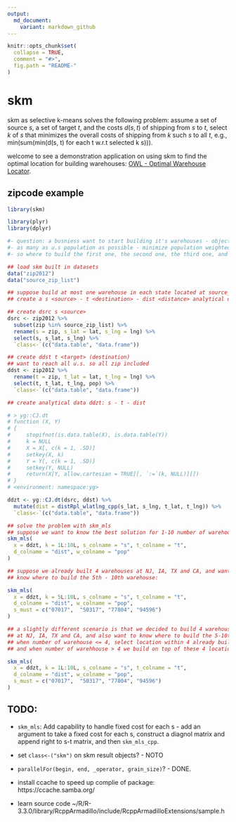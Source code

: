 ```yaml
---
output:
  md_document:
    variant: markdown_github
---
```


<!-- README.md is generated from README.Rmd. Please edit that file -->

```r
knitr::opts_chunk$set(
  collapse = TRUE,
  comment = "#>",
  fig.path = "README-"
)
```

# skm 

skm as selective k-means solves the following problem: assume a set of source $s$, a set of target $t$, and the costs $d(s, t)$ of shipping from $s$ to $t$, select $k$ of $s$ that minimizes the overall costs of shipping from $k$ such $s$ to all $t$, e.g., min(sum(min(d(s, t) for each t w.r.t selected k s))).

welcome to see a demonstration application on using skm to find the optimal location for building warehouses: [OWL - Optimal Warehouse Locator](https://gyang.shinyapps.io/owl/).

## zipcode example

```r
library(skm)

library(plyr)
library(dplyr)

#- question: a busniess want to start building it's warehouses - objective reach
#- as many as u.s population as possible - minimize population weighted distance
#- so where to build the first one, the second one, the third one, and etc.?

## load skm built in datasets
data("zip2012")
data("source_zip_list")

## suppose build at most one warehouse in each state located at source_zip_list:
## create a s <source> - t <destination> - dist <distance> analytical data.table

## create dsrc s <source>
dsrc <- zip2012 %>%
  subset(zip %in% source_zip_list) %>%
  rename(s = zip, s_lat = lat, s_lng = lng) %>%
  select(s, s_lat, s_lng) %>%
  `class<-`(c("data.table", "data.frame"))

## create ddst t <target> (destination)
## want to reach all u.s. so all zip included
ddst <- zip2012 %>% 
  rename(t = zip, t_lat = lat, t_lng = lng) %>%
  select(t, t_lat, t_lng, pop) %>%
  `class<-`(c("data.table", "data.frame"))

## create analytical data ddzt: s - t - dist

# > yg::CJ.dt
# function (X, Y) 
# {
#     stopifnot(is.data.table(X), is.data.table(Y))
#     k = NULL
#     X = X[, c(k = 1, .SD)]
#     setkey(X, k)
#     Y = Y[, c(k = 1, .SD)]
#     setkey(Y, NULL)
#     return(X[Y, allow.cartesian = TRUE][, `:=`(k, NULL)][])
# }
# <environment: namespace:yg>

ddzt <- yg::CJ.dt(dsrc, ddst) %>%
  mutate(dist = distRpl_wlatlng_cpp(s_lat, s_lng, t_lat, t_lng)) %>%
  `class<-`(c("data.table", "data.frame"))

## solve the problem with skm_mls
## suppose we want to know the best solution for 1-10 number of warehouse:
skm_mls(
  x = ddzt, k = 1L:10L, s_colname = "s", t_colname = "t", 
  d_colname = "dist", w_colname = "pop"
)

## suppose we already built 4 warehouses at NJ, IA, TX and CA, and want to
## know where to build the 5th - 10th warehouse:

skm_mls(
  x = ddzt, k = 5L:10L, s_colname = "s", t_colname = "t", 
  d_colname = "dist", w_colname = "pop", 
  s_must = c("07017",  "50317", "77804", "94596")
)

## a slightly different scenario is that we decided to build 4 warehouses 
## at NJ, IA, TX and CA, and also want to know where to build the 5-10th.
## when number of warehouse <= 4, select location within 4 already built,
## and when number of warehhouse > 4 we build on top of these 4 locations

skm_mls(
  x = ddzt, k = 1L:10L, s_colname = "s", t_colname = "t", 
  d_colname = "dist", w_colname = "pop", 
  s_must = c("07017",  "50317", "77804", "94596")
)

```


## TODO:

- `skm_mls`: Add capability to handle fixed cost for each s - add an argument to take a fixed cost for each s, construct a diagnol matrix and append right to s-t matrix, and then `skm_mls_cpp`.

- set `class<-("skm")` on skm result objects? - NOTO

- `parallelFor(begin, end, _operator, grain_size)`? - DONE.

- install ccache to speed up complie of package: https://ccache.samba.org/

- learn source code ~/R/R-3.3.0/library/RcppArmadillo/include/RcppArmadilloExtensions/sample.h
